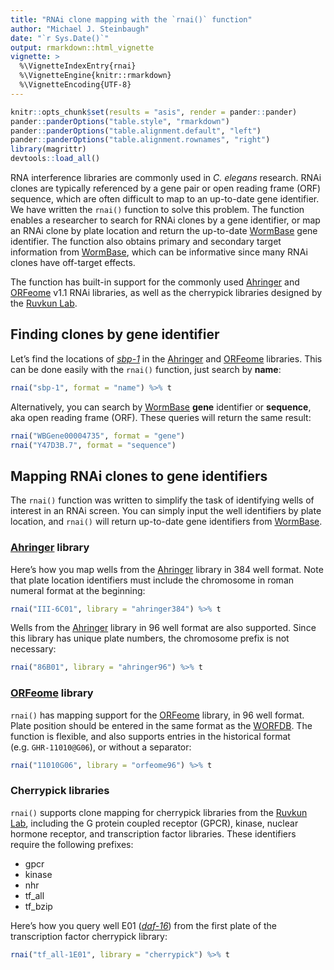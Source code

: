 ```yaml
---
title: "RNAi clone mapping with the `rnai()` function"
author: "Michael J. Steinbaugh"
date: "`r Sys.Date()`"
output: rmarkdown::html_vignette
vignette: >
  %\VignetteIndexEntry{rnai}
  %\VignetteEngine{knitr::rmarkdown}
  %\VignetteEncoding{UTF-8}
---
```


```r
knitr::opts_chunk$set(results = "asis", render = pander::pander)
pander::panderOptions("table.style", "rmarkdown")
pander::panderOptions("table.alignment.default", "left")
pander::panderOptions("table.alignment.rownames", "right")
library(magrittr)
devtools::load_all()
```

[ruvkun lab]: https://molbio.mgh.harvard.edu/laboratories/ruvkun
[ahringer]: http://www.us.lifesciences.sourcebioscience.com/clone-products/non-mammalian/c-elegans/c-elegans-rnai-library/
[orfeome]: http://dharmacon.gelifesciences.com/non-mammalian-cdna-and-orf/c.-elegans-rnai/
[orfeome sbs]: http://www.us.lifesciences.sourcebioscience.com/clone-products/non-mammalian/c-elegans/c-elegans-orfeome-version-11/
[worfdb]: http://worfdb.dfci.harvard.edu
[wormbase]: http://www.wormbase.org

[*daf-16*]: http://www.wormbase.org/species/c_elegans/gene/WBGene00000912
[*sbp-1*]: http://www.wormbase.org/species/c_elegans/gene/WBGene00004735

RNA interference libraries are commonly used in *C. elegans* research. RNAi
clones are typically referenced by a gene pair or open reading frame (ORF)
sequence, which are often difficult to map to an up-to-date gene identifier. We
have written the `rnai()` function to solve this problem. The function enables a
researcher to search for RNAi clones by a gene identifier, or map an RNAi clone
by plate location and return the up-to-date [WormBase][] gene identifier. The
function also obtains primary and secondary target information from
[WormBase][], which can be informative since many RNAi clones have off-target
effects.

The function has built-in support for the commonly used [Ahringer][ahringer] and
[ORFeome][] v1.1 RNAi libraries, as well as the cherrypick libraries designed by
the [Ruvkun Lab][].


## Finding clones by gene identifier

Let's find the locations of [*sbp-1*][] in the [Ahringer][] and [ORFeome][]
libraries. This can be done easily with the `rnai()` function, just search by
**name**:

```r
rnai("sbp-1", format = "name") %>% t
```

Alternatively, you can search by [WormBase][] **gene** identifier or
**sequence**, aka open reading frame (ORF). These queries will return the same
result:

```r
rnai("WBGene00004735", format = "gene")
rnai("Y47D3B.7", format = "sequence")
```


## Mapping RNAi clones to gene identifiers

The `rnai()` function was written to simplify the task of identifying wells of
interest in an RNAi screen. You can simply input the well identifiers by plate
location, and `rnai()` will return up-to-date gene identifiers from [WormBase][].

### [Ahringer][] library

Here's how you map wells from the [Ahringer][] library in 384 well format. Note
that plate location identifiers must include the chromosome in roman numeral
format at the beginning:

```r
rnai("III-6C01", library = "ahringer384") %>% t
```

Wells from the [Ahringer][] library in 96 well format are also supported. Since
this library has unique plate numbers, the chromosome prefix is not necessary:

```r
rnai("86B01", library = "ahringer96") %>% t
```

### [ORFeome][] library

`rnai()` has mapping support for the [ORFeome][] library, in 96 well format.
Plate position should be entered in the same format as the [WORFDB][]. The
function is flexible, and also supports entries in the historical format
(e.g. `GHR-11010@G06`), or without a separator:

```r
rnai("11010G06", library = "orfeome96") %>% t
```

### Cherrypick libraries

`rnai()` supports clone mapping for cherrypick libraries from the [Ruvkun
Lab][], including the G protein coupled receptor (GPCR), kinase, nuclear hormone
receptor, and transcription factor libraries. These identifiers require the
following prefixes:

- gpcr
- kinase
- nhr
- tf_all
- tf_bzip

Here's how you query well E01 ([*daf-16*][]) from the first plate of the
transcription factor cherrypick library:

```r
rnai("tf_all-1E01", library = "cherrypick") %>% t
```
